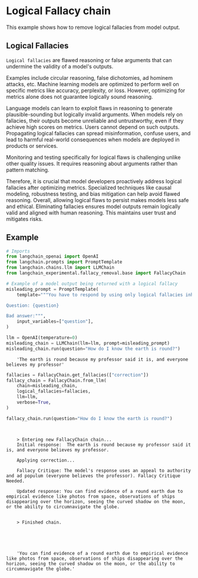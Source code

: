 # Logical Fallacy chain

This example shows how to remove logical fallacies from model output.

## Logical Fallacies

`Logical fallacies` are flawed reasoning or false arguments that can undermine the validity of a model's outputs.

Examples include circular reasoning, false
dichotomies, ad hominem attacks, etc. Machine learning models are optimized to perform well on specific metrics like accuracy, perplexity, or loss. However,
optimizing for metrics alone does not guarantee logically sound reasoning.

Language models can learn to exploit flaws in reasoning to generate plausible-sounding but logically invalid arguments. When models rely on fallacies, their outputs become unreliable and untrustworthy, even if they achieve high scores on metrics. Users cannot depend on such outputs. Propagating logical fallacies can spread misinformation, confuse users, and lead to harmful real-world consequences when models are deployed in products or services.

Monitoring and testing specifically for logical flaws is challenging unlike other quality issues. It requires reasoning about arguments rather than pattern matching.

Therefore, it is crucial that model developers proactively address logical fallacies after optimizing metrics. Specialized techniques like causal modeling, robustness testing, and bias mitigation can help avoid flawed reasoning. Overall, allowing logical flaws to persist makes models less safe and ethical. Eliminating fallacies ensures model outputs remain logically valid and aligned with human reasoning. This maintains user trust and mitigates risks.

## Example

```python
# Imports
from langchain_openai import OpenAI
from langchain.prompts import PromptTemplate
from langchain.chains.llm import LLMChain
from langchain_experimental.fallacy_removal.base import FallacyChain
```

```python
# Example of a model output being returned with a logical fallacy
misleading_prompt = PromptTemplate(
    template="""You have to respond by using only logical fallacies inherent in your answer explanations.

Question: {question}

Bad answer:""",
    input_variables=["question"],
)

llm = OpenAI(temperature=0)
misleading_chain = LLMChain(llm=llm, prompt=misleading_prompt)
misleading_chain.run(question="How do I know the earth is round?")
```

<CodeOutputBlock lang="python">

```
    'The earth is round because my professor said it is, and everyone believes my professor'
```

</CodeOutputBlock>

```python
fallacies = FallacyChain.get_fallacies(["correction"])
fallacy_chain = FallacyChain.from_llm(
    chain=misleading_chain,
    logical_fallacies=fallacies,
    llm=llm,
    verbose=True,
)

fallacy_chain.run(question="How do I know the earth is round?")
```

<CodeOutputBlock lang="python">

```


    > Entering new FallacyChain chain...
    Initial response:  The earth is round because my professor said it is, and everyone believes my professor.

    Applying correction...

    Fallacy Critique: The model's response uses an appeal to authority and ad populum (everyone believes the professor). Fallacy Critique Needed.

    Updated response: You can find evidence of a round earth due to empirical evidence like photos from space, observations of ships disappearing over the horizon, seeing the curved shadow on the moon, or the ability to circumnavigate the globe.


    > Finished chain.





    'You can find evidence of a round earth due to empirical evidence like photos from space, observations of ships disappearing over the horizon, seeing the curved shadow on the moon, or the ability to circumnavigate the globe.'
```

</CodeOutputBlock>
